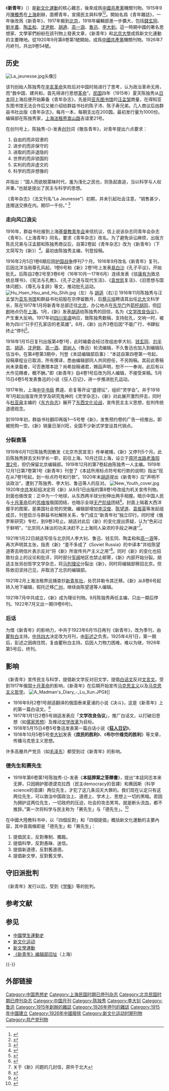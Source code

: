{{otheruses|subject=[[中國|中國]]20世紀初的《新青年》雜誌|other=新青年的其他意思|新青年 (消歧义)}}
{{Infobox newspaper
| name = 新青年
| image = 新青年封面.jpg
| caption = 《新青年》第二卷第一號封面
| image_size = 200
| language = {{wikidata|property|linked|references|edit|P407}}
| founder = {{wikidata|property|linked|references|edit|P112}}
| foundation = {{wikidata|property|references|edit|P571}}
| ceased publication = {{wikidata|property|references|edit|P576}}
| staff = [[李大钊|李大钊]]、[[鲁迅|鲁迅]]、[[胡适|胡适]]等
}}
《'''新青年'''》（{{lang-fr|La Jeunesse}}）是[[新文化運動|新文化運動]]的核心雜志，後來成爲[[中國共產黨|中國共產黨]]機關刊物。1915年9月[[陳獨秀|陳獨秀]]在[[上海|上海]]創辦，面嚮青年，宣揚民主與科學<ref>{{Cite wikisource|wslanguage=zh|author=陳獨秀|title=敬告青年|date=1915年9月15日《新青年》第1卷第1號|quote=當以科學與人權並重}}</ref><ref>{{Cite wikisource|wslanguage=zh|author=陳獨秀|title=新青年罪案之答辯書|date=1919年1月1日《新青年》第6卷第1號|quote=擁護那德莫克拉西（Democracy）和賽因斯（Science）兩位先生}}</ref>。開始名爲《青年雜誌》，一年後改爲《新青年》，1917年搬到[[北京|北京]]，1918年編輯部進一步擴大，包括[[錢玄同|錢玄同]]、[[劉半農|劉半農]]、[[陶孟和|陶孟和]]、[[沈尹默|沈尹默]]、[[胡適|胡適]]、[[高一涵|高一涵]]、[[周樹人|魯迅]]、[[李大釗|李大釗]]。這一時期中國的著名思想家、文學家們紛紛在該刊物上發表文章，《新青年》和[[北京大學|北京大學]]成爲新文化運動的主要陣地。從1920年9月第8卷第1號開始，成爲[[中國共產黨|中國共產黨]]機關刊物。1926年7月終刊，共出9卷54號。

==历史==
[[File:La_jeunesse.jpg|thumb]]头像]]

该刊创始人陈独秀在[[辛亥革命|辛亥革命]]失败后对中国时局进行了思考，认为政治革命无用，而“救中国、建共和，首先得进行思想[[革命|革命]]”。[[中華民國|民国]]四年（1915年）夏天陈独秀从[[日本|日本]]回上海后便开始筹备《青年杂志》，先是同[[亚东图书馆|亚东图书馆]]的[[汪孟邹|汪孟邹]]商量，在得知亚东图书馆无法合作后又被介绍给群益书社的陈子沛、陈子寿兄弟。几人商议后由群益书社出版《青年杂志》，每月一本，每期支出在200圆。最初发行量为1000份。编辑部在陈独秀家，[[上海法租界|上海法租界]][[嵩山路|嵩山路]]吉谊里21号。

在创刊号上，陈独秀-{}-发表[[创刊|创刊]]词《敬告青年》，对青年提出六点要求：
#自由的而非奴隶的
#进步的而非保守的
#进取的而非退隐的
#世界的而非锁国的
#实利的而非虚文的
#科学的而非想像的
并指出：“国人而欲脱蒙昧时代，羞为浅化之民也，则急起直追，当以科学与人权并重。”也就是提出了民主与科学的思想。

《青年杂志》（法文刊名“La Jeunesse”）初期，并未引起社会注意，“销售甚少，连赠送交换在内。期印一千份。” <ref>{{cite book|title=《中国近代出版史料》2编|author=[[张静庐|张静庐]]|date=1957|language=zh|publisher=中华书局|pages=316|id={{NLC|001094086}}}}</ref>

===走向风口浪尖===
1916年，群益书社接到上海[[基督教青年会|基督教青年会]]来信抗议，信上说该杂志同青年会杂志《青年》、《上海青年》同名，要求《青年杂志》改名。为了避免诉讼麻烦，出版方陈氏兄弟与汪孟鄒和陈独秀商议后，自第2卷起《青年杂志》改为《新青年》（下文简写为《新》）<ref>{{cite book||title=《陈独秀全传》第三章：中国启蒙大师|author=[[唐宝林|唐宝林]]|date=2011-11|language=zh-hant|publisher=香港中文大学|isbn=978-962-996-461-0}}</ref>。最初由陈独秀主编，刊登投稿。
 
1916年2月5日1卷6期后因[[护国战争|护国战争]]停刊7个月。1916年9月改名《新青年》复刊，后因北洋当局尊孔风起，1卷6号和《新》2卷1号上发表[[易白沙|易白沙]]《孔子平议》，开始批孔。后陈自2卷2号至3卷6号（16年10月—17年6月）连续发表《驳[[康有为|康有为]]致总统总理书》、《宪法与孔教》、《孔子之道与现代生活》、《[[袁世凯|袁世凯]]复活》、《旧思想与国体问题》、《尊孔与复辟》等文，推动批孔运动。
[[File:Hu_Hsen_Hsu_and_Hu_Shih.jpg|right]]（左）与 [[胡适|胡适]]（右）]]
1916年11月陈独秀与汪孟邹为[[亚东书馆|亚东书馆]]和群益书社招股在京停留数月，后[[蔡元培|蔡元培]]聘请其出任[[北京大學|北大]]文科学长，陈在1917年1月将新青年总部迁往[[北京|北京]]，办公地点在[[东华门|东华门]]外[[箭杆胡同|箭杆胡同]]，但[[印刷|印刷]]地点仍在[[上海|上海]]。1月，《新》发表[[胡适|胡适]]给陈独秀的回信，名为《[[文学改良刍议|文学改良刍议]]》，产生重大反响。1917年初[[四川|四川]][[吴虞|吴虞]]响应，致陈独秀数稿，支持批孔，文响一时，被称为四川“只手打孔家店的老英雄”。8月，《新》出齐3卷后因“不能广行，书肆拟终止”停刊<ref>{{cite book|title=《鲁迅全集》11卷 1918年1月4日，致许寿裳信|author=鲁迅|date=1981年|language=zh|publisher=[[人民文学出版社|人民文学出版社]]|pages=345|id={{NLC|000300676}}}}</ref>。

1918年1月15日复刊出版第4卷1号，此时编委会经过改组由李大钊、[[钱玄同|钱玄同]]、[[刘半农|刘半农]]、[[胡适|胡适]]、[[沈尹默|沈尹默]]、[[高一涵|高一涵]]、[[周树人|周树人]]（魯迅）轮流编辑，不久鲁迅也加入到编辑队伍当中。在第4卷第3期中，刊登《本誌编辑部启事》：“本誌自第四卷第一号起，投稿章程业已取消，所有撰译，悉由编辑部同人共同担任，不另购稿。其前此寄稿尚未录载者，可否惠赠本誌？尚希投稿诸君，赐函声明，恕不一一奉询，此后有以大作见赐者，概不酬。”即《新青年》自4卷1号后改为同人编辑，不接受来稿。5月15日4卷5号发表鲁迅的小说《狂人日记》，进一步推进批孔运动。

1917年秋，上海[[中华书局有限公司|中华书局]]<!--两个中华书局条目里都由上海这段历史-->费逵、俞复等开设“盛德坛”，组织“灵学会”。并于1918年1月起出版宣传灵学及研究鬼神的《灵学杂志》，《新》对此展开激烈抨击，同时与[[杜亚泉|杜亚泉]]主编的《[[东方杂志|东方杂志]]》展开了[[东西文化论战|东西文化论战]]，宣传民主主义思想，批判传统道德观念。

到1919年初，群益书社翻印再版1—5号卷《新》，发售预约卷的广告一经推出，即被抢购一空。《新》销量日渐兴旺，全国不少新式学堂设其代销点。

===分裂衰落===
1919年6月11日陈独秀因散发《北京市民宣言》传单被捕，《新》又停刊5个月。此后陈独秀辞去文科学长一职，前往上海。10月迁回上海，设立于[[《新青年》编辑部旧址|原环龙路老渔阳里2号]]，但仍保留北京编辑部。1919年12月的第7卷起由陈独秀一人主编。1919年12月1日第7卷第1号《新青年》刊登了《本誌所用标点符号和行款的说明》指出“现在从7卷1号起，划一标点符号和行款”。1920年末[[胡适|胡适]]提出《新青年》应“声明不谈政治”，遭到了陈独秀、李大钊、鲁迅等人的反对。
[[File:New_Youth_cover.jpg|thumb]] 
1920年[[中共|中共]]发起组决定将《新》从9月1日出版的第8卷1号改组为机关宣传刊物。封面也做改变：正中为一个地球，从东西两半球分别伸出两手相握。暗示中国人民与[[十月革命|十月革命]]后的[[苏维埃|苏维埃]]俄国团结，也暗示全球[[无产阶级|无产阶级]]团结<ref>{{cite book|title=《茅盾回忆录》『四』|author=[[茅盾|茅盾]]|date=1979年|language=zh-hans|publisher=《新文学史料》4辑|pages=2|quote=这一期的封面上有一小小图案，是一东一西，两只大手，在地球上紧紧相握。这暗示中国革命人民与十月革命后的苏维埃俄罗斯必须紧紧团结，也暗示全世界无产阶级团结起来的意思。|id={{NLC|000272631}}}}</ref>。封面上隔着大西洋握手的图案，是美国社会党的党徽。编辑部增加[[李汉俊|李汉俊]]、[[陈望道|陈望道]]、[[袁振英|袁振英]]等发起组成员，刊登启示与群益书社解除关系，专门成立“新青年社”独立印行。同时增《俄罗斯研究》专栏，到9卷3号止。胡适对此后《新》的变化提出质疑，认为“色彩过于鲜明”，“北京同人抹淡的功夫决赶不上上海同人染浓的手段之神速”<ref>关于《新》问题的几封信，原件于北大</ref>。

1921年1月22日胡适写信与北京同人李大钊、鲁迅、钱玄同、陶孟和和[[高一涵|高一涵]]等，再次声明其主张，指责《新》“差不多成了《Soviet Russia》的中译本”并给陈望道寄去明信片表示反对“将《新》所宣传共产主义之用”<ref>{{cite journal|author =邓明以|title =《五四时期的陈望道》 |date =1979年5月9日|publisher =《[[人民日报|人民日报]]》|language =zh}}</ref>。同时《新》的变化也招致社会上的议论和批评，同时部分[[军阀|军阀]]地区也禁止邮寄，《新》内部开始分裂。胡适主张另创哲学文学杂志，将[[马列理论|马列理论]]分裂出《新》，同时将编辑部移回北京。但陈依旧坚持己见，并取消了北京的编辑部。

1921年2月上海法租界巡捕查抄[[《新青年》编辑部旧址|新青年社]]，处罚并勒令其迁移{{why}}。《新》从8卷6号起转入地下编辑，假托迁移[[广州|广州]]，继续由陈望道等人编辑。

1921年7月中共成立，《新》成为理论刊物。9月陈独秀再任主编，只出一期后停刊。1922年7月又出一期(9卷6号)。

===后话===
为借《新青年》的影响力，中共于1923年6月15日再刊《新青年》，改为季刊，由[[瞿秋白|瞿秋白]]主持。[[中共四大|中共四大]]决定改为月刊，由[[彭述之|彭述之]]负责。1925年4月1日，第一期后，彭述之因病住院，复由瞿秋白主持。后因人力物力困难，难以为继，1926年第5号后，终刊。

==影响==
《新青年》宣传民主与科学，提倡新文学反对旧文学，提倡[[白话文|白话文]]反对[[文言文|文言文]]。受到1917年俄国[[十月革命|十月革命]]的影响，《新青年》在后期开始宣传[[马克思主义|马克思主义]]以及[[马克思主义哲学|马克思主义哲学]]。
[[File:A_Madman's_Diary_-_Lu_Xun.JPG|thumb]]》]]
*1916年9月2卷1号胡适翻译的俄国泰来夏浦的小说《决斗》，这是《新青年》上的第一篇白话文。<ref name=易竹贤胡适传>{{cite book|author=易竹贤|title=《胡适传》|year=2005|publisher=湖北人民出版社|location=武汉|isbn=7-216-02346-3|url=http://book.douban.com/subject/1658076/|edition=2005年4月第4版|accessdate=2013-11-03|language=zh-hans|archive-date=2019-05-03|archive-url=https://web.archive.org/web/20190503024426/https://book.douban.com/subject/1658076/|dead-url=no}}</ref>
*1917年1月1日2卷5号胡适发表应「'''文学改良刍议'''」，推广白话文，以打破旧思想（如[[儒家思想|儒家思想]]）及推动[[文学改革|文学改革]]为目标。
*1918年5月15日4卷5号鲁迅发表第一篇白话小说《'''[[狂人日记|狂人日记]]'''》。
*1918年10月5卷5号[[李大钊|李大钊]]发表《'''庶民的胜利'''》、《'''布尔什维克的胜利'''》等文章，传播马克思主义思想。

许多高層共产党员（如[[毛泽东|毛泽东]]）都受到过《新青年》的影响。

===德先生和赛先生===

*1919年第6卷第1号陈独秀-{}-发表《'''本誌罪案之答辯書'''》，提出“本誌同志本来无罪，只因拥护那德谟克拉西（民主democracy的音譯）和赛因斯（科学science的音譯）两位先生，才犯了这几条滔天大罪的。我们现在认定只有这两位先生，可以救治中国政治上、道德上、学术上、思想上一切的黑暗。若因为拥护这两位先生，一切政府的压迫，社会的攻击笑骂，就是断头流血，都不推辞。”第一次将科学与民主称为「赛先生」与「德先生」。<ref>{{cite news|title=陈独秀：“德”、“赛”救中国|newspaper=中国共产党新闻网|date=|last=|first=|url=http://cpc.people.com.cn/GB/34136/2543709.html|archiveurl=https://web.archive.org/web/20210312002428/http://cpc.people.com.cn/GB/34136/2543709.html|archivedate=2021-03-12|accessdate=2020-12-01|dead-url=no}}</ref>

在中國大陸教科书中，以「四個反對」和「四個提倡」概括新文化運動的主要內容，其中首兩條即是「德先生」和「赛先生」：

# 提倡民主，反對專制、獨裁。
# 提倡科學，反對愚昧、迷信。
# 提倡新道德，反對舊道德。
# 提倡新文學，反對舊文學。

==守旧派批判==
《新青年》发行以后，受到《[[学衡|学衡]]》等的批判。

==参考文献==
{{Reflist}}

== 参见 ==
{{Portal box|中华民国|文化}}

* [[中國學生運動史|中國學生運動史]]
* [[新文化运动|新文化运动]]
* [[新文學運動|新文學運動]]
* [[《新青年》编辑部旧址|《新青年》编辑部旧址]]（上海）
{{-}}


==外部链接==
{{Commonscat|La Jeunesse}}
{{Wikisource}}

{{马克思主义在中国的早期传播}}
{{民国军阀}}
[[Category:中国思想史|Category:中国思想史]]
[[Category:上海民国时期已停刊杂志|Category:上海民国时期已停刊杂志]]
[[Category:北京民国时期已停刊杂志|Category:北京民国时期已停刊杂志]]
[[Category:中国月刊|Category:中国月刊]]
[[Category:陈独秀|Category:陈独秀]]
[[Category:李大钊|Category:李大钊]]
[[Category:鲁迅|Category:鲁迅]]
[[Category:1915年創辦的雜誌|Category:1915年創辦的雜誌]]
[[Category:1926年停刊的雜誌|Category:1926年停刊的雜誌]]
[[Category:1915年中國建立|Category:1915年中國建立]]
[[Category:1926年中國廢除|Category:1926年中國廢除]]
[[Category:新文化运动时期刊物|Category:新文化运动时期刊物]]
[[Category:共产党刊物|Category:共产党刊物]]